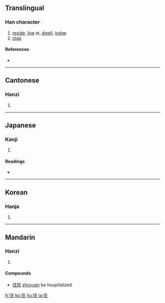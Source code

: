 ==Translingual==

===Han character===
{{Han char|rn=9|rad=人|as=05|sn=7|four=2021<sub>4</sub>|canj=人卜土 (OYG)}}

# [[reside]], [[live]] at, [[dwell]], [[lodge]]
# [[stop]]

====References====
* {{Han ref|kx=0098.090|dkj=00505|dj=0207.020|hdz=10137.090|uh=4F4F|ud=20303|bh=A6ED|bd=42733}}

----

==Cantonese==

===Hanzi===
{{yue-hanzi|jyut=|y=jyu6}}

# {{defn|Cantonese}}

----

==Japanese==

===Kanji===
{{ja-kanji|grade=3|rs=人05}}

# {{defn|Japanese}}

====Readings====
* {{ja-readings|on=[[じゅう]] (jū)|kun=[[すむ]] (sumu), [[とどまる]] (todomaru), [[やむ]] (yamu)}}

----

==Korean==

===Hanja===
{{ko-hanja|hangeul=주|rv=ju|mr=chu}}

# {{defn|Korean}}

----

==Mandarin==

===Hanzi===
{{cmn-hanzi|pin=[[zhù]] ([[zhu4]])|wg=chu<sup>4</sup>}}

# {{defn|Mandarin}}

====Compounds====
* [[住院]] [[zhùyuàn]] be hospitalized

[[fr:住]]
[[ko:住]]
[[hu:住]]
[[ja:住]]